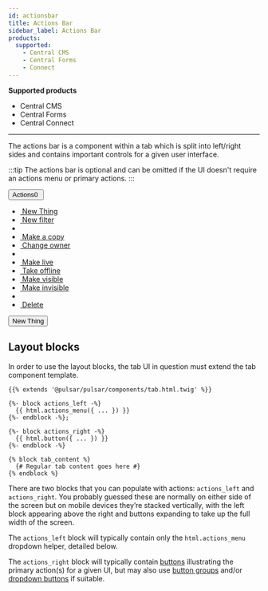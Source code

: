 ```yaml
---
id: actionsbar
title: Actions Bar
sidebar_label: Actions Bar
products:
  supported:
    - Central CMS
    - Central Forms
    - Connect
---
```


<div className="product-support">
  <strong>Supported products</strong>
  <ul>
    <li className="product-support--supported"><FontAwesomeIcon icon="fa-solid fa-check-circle" /> Central CMS</li>
    <li className="product-support--supported"><FontAwesomeIcon icon="fa-solid fa-check-circle" /> Central Forms</li>
    <li className="product-support--supported"><FontAwesomeIcon icon="fa-solid fa-check-circle" /> Central Connect</li>
  </ul>
</div>

----

The actions bar is a component within a tab which is split into left/right sides and contains important controls for a given user interface.

:::tip
The actions bar is optional and can be omitted if the UI doesn't require an actions menu or primary actions.
:::

<div className="d-example">
  <section className="actionsbar" aria-label="page actions">
    <div className="float--left">
      <div className="btn__group dropdown">
        <button aria-haspopup="true" aria-expanded="false" aria-controls="guid-339142024" data-toggle="dropdown" className="btn dropdown__toggle bulk-actions" control-id="ControlID-8">Actions<span aria-label="0 rows selected" style={{display: 'none'}} className="badge label--primary js-bulk-actions-badge">0</span>&nbsp;<span className="caret"></span></button>
        <ul id="guid-339142024" className="dropdown__menu pull-left">
          <li><a href="#"><i aria-hidden="true" className="icon-plus"></i>&nbsp;New Thing</a></li>
          <li><a href="#" data-ui="show-filter-bar"><i aria-hidden="true" className="icon-filter"></i>&nbsp;New filter</a></li>
          <li><span className="divider"></span></li>
          <li data-toggle="tooltips" data-placement="right" data-container="body" title="" data-original-title="Select one or more items to perform this bulk action"><a href="#" data-bulk-action="" className="disabled"><i aria-hidden="true" className="icon-copy"></i>&nbsp;Make a copy</a></li>
          <li data-toggle="tooltips" data-placement="right" data-container="body" title="" data-original-title="Select one or more items to perform this bulk action"><a href="#" data-bulk-action="" className="disabled"><i aria-hidden="true" className="icon-user"></i>&nbsp;Change owner</a></li>
          <li><span className="divider"></span></li>
          <li data-toggle="tooltips" data-placement="right" data-container="body" title="" data-original-title="Select one or more items to perform this bulk action"><a href="#" data-bulk-action="" className="disabled"><i aria-hidden="true" className="icon-check-circle"></i>&nbsp;Make live</a></li>
          <li data-toggle="tooltips" data-placement="right" data-container="body" title="" data-original-title="Select one or more items to perform this bulk action"><a href="#" data-bulk-action="" className="disabled"><i aria-hidden="true" className="icon-times-rectangle"></i>&nbsp;Take offline</a></li>
          <li data-toggle="tooltips" data-placement="right" data-container="body" title="" data-original-title="Select one or more items to perform this bulk action"><a href="#" data-bulk-action="" className="disabled"><i aria-hidden="true" className="icon-eye-open"></i>&nbsp;Make visible</a></li>
          <li data-toggle="tooltips" data-placement="right" data-container="body" title="" data-original-title="Select one or more items to perform this bulk action"><a href="#" data-bulk-action="" className="disabled"><i aria-hidden="true" className="icon-eye-slash"></i>&nbsp;Make invisible</a></li>
          <li><span className="divider"></span></li>
          <li data-toggle="tooltips" data-placement="right" data-container="body" title="" data-original-title="Select one or more items to perform this bulk action"><a href="#" data-bulk-action="" className="link--danger disabled"><i aria-hidden="true" className="icon-times"></i>&nbsp;Delete</a></li>
        </ul>
      </div>
    </div>
    <div className="float--right">
      <button className="btn btn--primary" control-id="ControlID-9">New Thing</button>
    </div>
  </section>
</div>

## Layout blocks

In order to use the layout blocks, the tab UI in question must extend the tab component template.

```twig
{{% extends '@pulsar/pulsar/components/tab.html.twig' %}}

{%- block actions_left -%}
  {{ html.actions_menu({ ... }) }}
{%- endblock -%};

{%- block actions_right -%}
  {{ html.button({ ... }) }}
{%- endblock -%}

{% block tab_content %}
  {# Regular tab content goes here #}
{% endblock %}
```

There are two blocks that you can populate with actions: `actions_left` and `actions_right`. You probably guessed these are normally on either side of the screen but on mobile devices they’re stacked vertically, with the left block appearing above the right and buttons expanding to take up the full width of the screen.

The `actions_left` block will typically contain only the `html.actions_menu` dropdown helper, detailed below.

The `actions_right` block will typically contain [buttons](/components/button) illustrating the primary action(s) for a given UI, but may also use [button groups](/components/button-group) and/or [dropdown buttons](/components/dropdown-button) if suitable.
